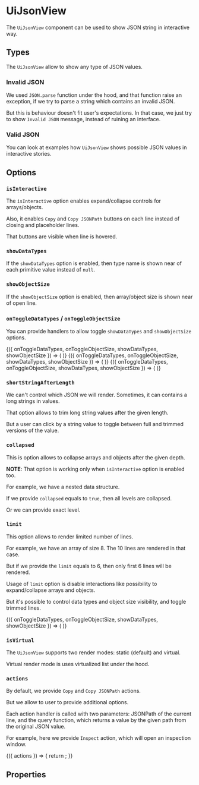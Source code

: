 


<Meta title="UiJsonView/Docs" />

# UiJsonView

The `UiJsonView` component can be used to show JSON string in interactive way.

<Canvas>
  <UiJsonView source={samples.intro} />
</Canvas>

## Types

The `UiJsonView` allow to show any type of JSON values.

### Invalid JSON

We used `JSON.parse` function under the hood, and that function raise an exception, if we try to parse a string which
contains an invalid JSON.

But this is behaviour doesn't fit user's expectations. In that case, we just try to show `Invalid JSON` message, instead
of ruining an interface.

<Canvas>
  <UiJsonView source="" />
</Canvas>

### Valid JSON

You can look at examples how `UiJsonView` shows possible JSON values in interactive stories.

## Options

### `isInteractive`

The `isInteractive` option enables expand/collapse controls for arrays/objects.

Also, it enables `Copy` and `Copy JSONPath` buttons on each line instead of closing and placeholder lines.

That buttons are visible when line is hovered.

<Canvas>
  <UiJsonView isInteractive source={samples.isInteractive} />
</Canvas>

### `showDataTypes`

If the `showDataTypes` option is enabled, then type name is shown near of each primitive value instead of `null`.

<Canvas>
  <UiJsonView showDataTypes source={samples.showDataTypes} />
</Canvas>

### `showObjectSize`

If the `showObjectSize` option is enabled, then array/object size is shown near of open line.

<Canvas>
  <UiJsonView showObjectSize source={samples.showObjectSize} />
</Canvas>

### `onToggleDataTypes` / `onToggleObjectSize`

You can provide handlers to allow toggle `showDataTypes` and `showObjectSize` options.

<Canvas>
  <Options dataTypes>
    {({ onToggleDataTypes, onToggleObjectSize, showDataTypes, showObjectSize }) => (
      <UiJsonView
        onToggleDataTypes={onToggleDataTypes}
        onToggleObjectSize={onToggleObjectSize}
        showDataTypes={showDataTypes}
        showObjectSize={showObjectSize}
        source={samples.showObjectSize}
      />
    )}
  </Options>
</Canvas>

<Canvas>
  <Options objectSize>
    {({ onToggleDataTypes, onToggleObjectSize, showDataTypes, showObjectSize }) => (
      <UiJsonView
        onToggleDataTypes={onToggleDataTypes}
        onToggleObjectSize={onToggleObjectSize}
        showDataTypes={showDataTypes}
        showObjectSize={showObjectSize}
        source={samples.showObjectSize}
      />
    )}
  </Options>
</Canvas>

<Canvas>
  <Options dataTypes objectSize>
    {({ onToggleDataTypes, onToggleObjectSize, showDataTypes, showObjectSize }) => (
      <UiJsonView
        onToggleDataTypes={onToggleDataTypes}
        onToggleObjectSize={onToggleObjectSize}
        showDataTypes={showDataTypes}
        showObjectSize={showObjectSize}
        source={samples.showObjectSize}
      />
    )}
  </Options>
</Canvas>

### `shortStringAfterLength`

We can't control which JSON we will render. Sometimes, it can contains a long strings in values.

That option allows to trim long string values after the given length.

But a user can click by a string value to toggle between full and trimmed versions of the value.

<Canvas>
  <UiJsonView shortStringAfterLength={25} source={samples.shortStringAfterLength} />
</Canvas>

### `collapsed`

This is option allows to collapse arrays and objects after the given depth.

**NOTE**: That option is working only when `isInteractive` option is enabled too.

For example, we have a nested data structure.

<Canvas>
  <UiJsonView isInteractive source={samples.collapsed} />
</Canvas>

If we provide `collapsed` equals to `true`, then all levels are collapsed.

<Canvas>
  <UiJsonView isInteractive collapsed source={samples.collapsed} />
</Canvas>

Or we can provide exact level.

<Canvas>
  <UiJsonView isInteractive collapsed={2} source={samples.collapsed} />
</Canvas>

### `limit`

This option allows to render limited number of lines.

For example, we have an array of size 8. The 10 lines are rendered in that case.

<Canvas>
  <UiJsonView source={samples.limit} />
</Canvas>

But if we provide the `limit` equals to 6, then only first 6 lines will be rendered.

<Canvas>
  <UiJsonView limit={6} source={samples.limit} />
</Canvas>

Usage of `limit` option is disable interactions like possibility to expand/collapse arrays and objects.

But it's possible to control data types and object size visibility, and toggle trimmed lines.

<Canvas>
  <Options dataTypes objectSize>
    {({ onToggleDataTypes, onToggleObjectSize, showDataTypes, showObjectSize }) => (
      <UiJsonView
        collapsed
        isInteractive
        limit={6}
        onToggleDataTypes={onToggleDataTypes}
        onToggleObjectSize={onToggleObjectSize}
        shortStringAfterLength={25}
        showDataTypes={showDataTypes}
        showObjectSize={showObjectSize}
        source={samples.limit}
      />
    )}
  </Options>
</Canvas>

### `isVirtual`

The `UiJsonView` supports two render modes: static (default) and virtual.

Virtual render mode is uses virtualized list under the hood.

<Canvas>
  <Container>
    <UiJsonView source={samples.isVirtual} />
  </Container>
</Canvas>

### `actions`

By default, we provide `Copy` and `Copy JSONPath` actions.

But we allow to user to provide additional options.

Each action handler is called with two parameters: JSONPath of the current line, and the query function, which returns
a value by the given path from the original JSON value.

For example, here we provide `Inspect` action, which will open an inspection window.

<Canvas>
  <Inspect>
    {({ actions }) => {
      return <UiJsonView actions={actions} isInteractive source={samples.showObjectSize} />;
    }}
  </Inspect>
</Canvas>

## Properties

<ArgsTable of={UiJsonView} />
